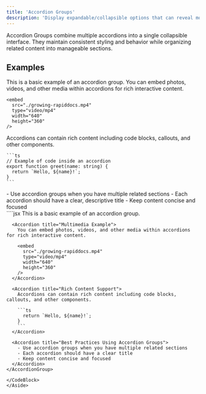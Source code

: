 ```yaml
---
title: 'Accordion Groups'
description: 'Display expandable/collapsible options that can reveal more information'
---
```


Accordion Groups combine multiple accordions into a single collapsible interface. They maintain consistent styling and behavior while organizing related content into manageable sections.

## Examples

<AccordionGroup>
  <Accordion title="Text Example">
    This is a basic example of an accordion group.
  </Accordion>

  <Accordion title="Multimedia Example">
    You can embed photos, videos, and other media within accordions for rich interactive content.

    <embed 
      src="./growing-rapiddocs.mp4" 
      type="video/mp4"
      width="640"
      height="360"
    />
  </Accordion>

  <Accordion title="Rich Content Support">
    Accordions can contain rich content including code blocks, callouts, and other components.

    ```ts
    // Example of code inside an accordion
    export function greet(name: string) {
      return `Hello, ${name}!`;
    }   
    ```
  </Accordion>
  
  <Accordion title="Best Practices Using Accordion Groups">
    - Use accordion groups when you have multiple related sections
    - Each accordion should have a clear, descriptive title
    - Keep content concise and focused
  </Accordion>
</AccordionGroup>

<Aside>
  <CodeBlock title="Example Usage">
    ````jsx
    <AccordionGroup>
      <Accordion title="Text Example">
        This is a basic example of an accordion group.
      </Accordion>

      <Accordion title="Multimedia Example">
        You can embed photos, videos, and other media within accordions for rich interactive content.

        <embed 
          src="./growing-rapiddocs.mp4" 
          type="video/mp4"
          width="640"
          height="360"
        />
      </Accordion>

      <Accordion title="Rich Content Support">
        Accordions can contain rich content including code blocks, callouts, and other components.

        ```ts
          return `Hello, ${name}!`;
        }   
        ```
      </Accordion>
      
      <Accordion title="Best Practices Using Accordion Groups">
        - Use accordion groups when you have multiple related sections
        - Each accordion should have a clear title
        - Keep content concise and focused
      </Accordion>
    </AccordionGroup>
  ````
  </CodeBlock>
</Aside>
